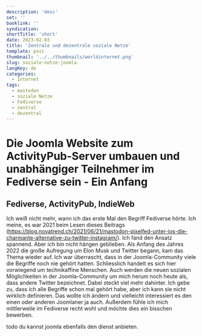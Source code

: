 ```yaml
---
description: 'desc'
set: ''
booklink: ''
syndication: 
shortTitle: 'short'
date: 2023-02-03
title: 'Zentrale und dezentrale soziale Netze'
template: post
thumbnail: '../../thumbnails/worldinternet.png'
slug: soziale-netze-joomla
langKey: de
categories:
  - Internet
tags:
  - mastodon
  - soziale Netze
  - Fediverse
  - zentral
  - dezentral
---
```









# Die Joomla Website zum ActivityPub-Server umbauen und unabhängiger Teilnehmer im Fediverse sein - Ein Anfang

## Fediverse, ActivityPub, IndieWeb

Ich weiß nicht mehr, wann ich das erste Mal den Begriff Fediverse hörte. Ich meine, es war 2021 beim Lesen dieses Beitrags (https://blog.novatrend.ch/2021/06/21/mastodon-pixelfed-unter-ios-die-charmante-alternative-zu-twitter-instagram/). Ich fand den Ansatz spannend. Aber ich bin nicht hängen geblieben. Als Anfang des Jahres 2022 die große Aufregung um Elon Musk und Twitter begann, kam das Thema wieder auf. Ich war überrascht, dass in der Joomla-Community viele die Begriffe noch nie gehört hatten. Schliesslich handelt es sich hier vorwiegend um technikaffine Menschen. Auch werden die neuen sozialen Möglichkeiten in der Joomla-Community um mich herum noch heute als, dass andere Twitter bezeichnet. Dabei steckt viel mehr dahinter. Ich gebe zu, dass ich alle Begriffe schon mal gehört habe, aber ich kann sie nicht wirklich definieren. Das wollte ich ändern und vielleicht interessiert es den einen oder anderen Joomlaner ja auch. Außerdem fühle ich mich mittlerweile im Fediverse recht wohl und möchte dies ein bisschen bewerben.




todo du kannst joomla ebenfalls den dienst anbieten.


